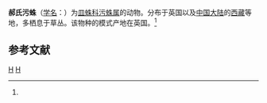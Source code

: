 {{Speciesbox
| taxon = Collinsia holmgreni
| binomial_authority = (Thorell, 1871)<ref name='id13215'>{{cite web| url =http://www.bioinfo.cn/db05/BjdwSpecies.php?action=view&id=13215| title =郝氏污蛛| work =《中国动物物种编目数据库》| publisher =中国科学院微生物研究所| author =中国科学院动物研究所| accessdate =2009-04-28| deadurl =yes| archiveurl =https://web.archive.org/web/20160305055103/http://www.bioinfo.cn/db05/BjdwSpecies.php?action=view&id=13215| archivedate =2016-03-05}}</ref>
}}

'''郝氏污蛛'''（[[学名|学名]]：{{lang|la|''Collinsia holmgreni''}}）为[[皿蛛科|皿蛛科]][[污蛛属|污蛛属]]的动物。分布于英国以及[[中国大陆|中国大陆]]的[[西藏|西藏]]等地，多栖息于草丛。该物种的模式产地在英国。<ref name='id13215'/>

== 参考文献 ==
{{reflist}}

{{蜘蛛小作品}}

{{taxonbar}}
[[Category:_1871年描述的动物|H]]
[[Category:污蛛属|H]]
